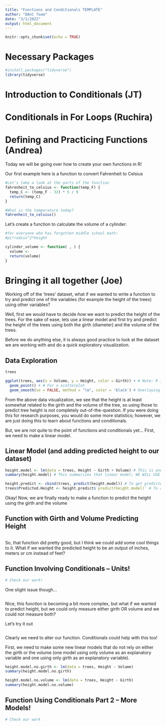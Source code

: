 ```yaml
---
title: "Functions and Conditionals TEMPLATE"
author: "DAnC Team"
date: "3/1/2022"
output: html_document
---
```


```r
knitr::opts_chunk$set(echo = TRUE)
```

# Necessary Packages
```r
#install.packages("tidyverse")
library(tidyverse)
```

# Introduction to Conditionals (JT)

# Conditionals in For Loops (Ruchira)

# Defining and Practicing Functions (Andrea)
Today we will be going over how to create your own functions in R!

Our first example here is a function to convert Fahrenheit to Celsius
```r
#Let's take a look at the parts of the function 
fahrenheit_to_celsius <- function(temp_F) {
  temp_C <- (temp_F - 32) * 5 / 9
  return(temp_C)
}

#What is the temperature today?
fahrenheit_to_celsius()
```

Let's create a function to calculate the volume of a cylinder:

```r
#for everyone who has forgotten middle school math:
#pi*radius^2*height

cylinder_volume <- function( , ) {
  volume <- 
  return(volume)
}
```


# Bringing it all together (Joe)

Working off of the 'trees' dataset, what if we wanted to write a function to try and predict one of the variables (for example the height of the trees) using other variables?

Well, first we would have to decide *how* we want to predict the height of the trees. For the sake of ease, lets use a linear model and first try and predict the height of the trees using both the girth (diameter) and the volume of the trees.

Before we do anything else, it is always good practice to look at the dataset we are working with and do a quick exploratory visualization.

## Data Exploration
```r
trees

ggplot(trees, aes(x = Volume, y = Height, color = Girth)) + # Note: R is case-sensitive
  geom_point() + # For a scatterplot
  geom_smooth(se = FALSE, method = "lm", color = 'black') # Overlaying a linear model without the standard error bar (and specifying the color to black)
```

From the above data visualization, we see that the height is at least somewhat related to the girth and the volume of the tree, so using those to predict tree height is not completely out-of-the-question. If you were doing this for research purposes, you would do some more statistics; however, we are just doing this to learn about functions and conditionals.

But, we are not quite to the point of functions and conditionals yet... First, we need to make a linear model.

## Linear Model (and adding predicted height to our dataset)
```r
height.model <- lm(data = trees, Height ~ Girth + Volume) # This is one way to make a linear model where you specify the dataset, and then specify your explanatory variables (girth and volume) and your response variable (height)
summary(height.model) # This summarizes that linear model; WE WILL USE THIS LATER

height.predict <- cbind(trees, predict(height.model)) # To get predicted values of height from the linear model
trees$Predicted.Height <- height.predict$`predict(height.model)` # To add those predicted values to our dataset
```

Okay! Now, we are finally ready to make a function to predict the height using the girth and the volume

## Function with Girth and Volume Predicting Height
```r

```

So, that function did pretty good, but I think we could add some cool things to it. What if we wanted the predicted height to be an output of inches, meters or cm instead of feet?

## Function Involving Conditionals -- Units!
```r

# Check our work!

```

One slight issue though...
```r

```


Nice, this function is becoming a bit more complex, but what if we wanted to predict height, but we could only measure either girth OR volume and we could not measure both?

Let's try it out
```r

```

Clearly we need to alter our function. Conditionals could help with this too!

First, we need to make some new linear models that do not rely on either the girth or the volume (one model using only volume as an explanatory variable and one using only girth as an explanatory variable).
```r
height.model.no.girth <- lm(data = trees, Height ~ Volume)
summary(height.model.no.girth)

height.model.no.volume <- lm(data = trees, Height ~ Girth)
summary(height.model.no.volume)
```

## Function Using Conditionals Part 2 -- More Models!
```r

# Check our work

```
